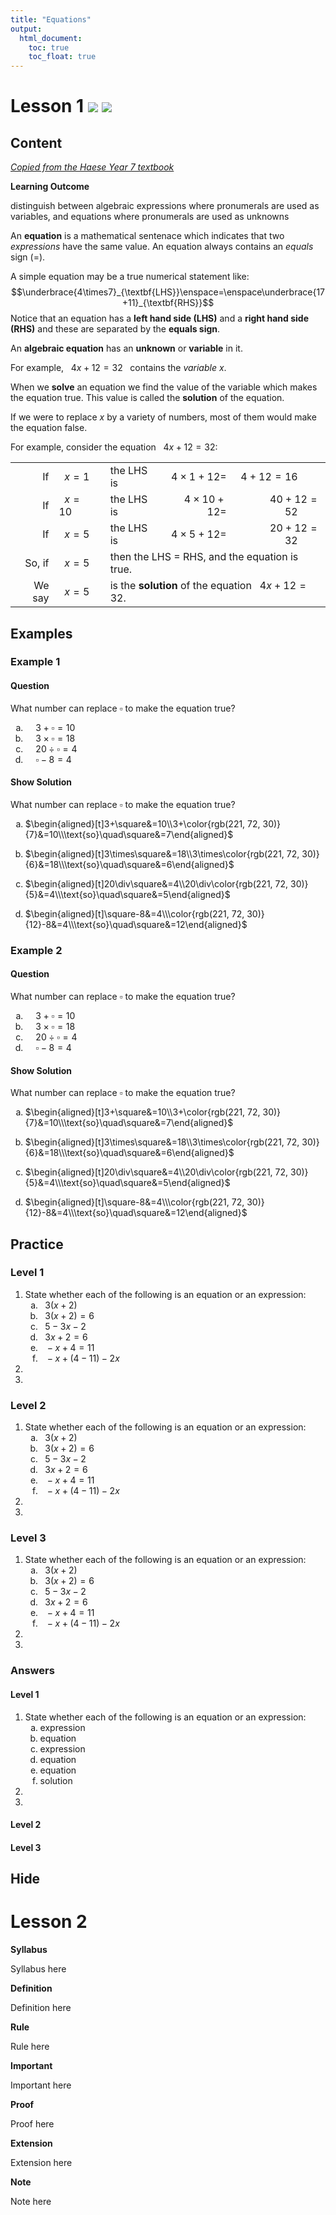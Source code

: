 ```yaml
---
title: "Equations"
output:
  html_document:
    toc: true
    toc_float: true
---
```


# Lesson 1 [![](pres.png)](example_pres.html){target="blank"} [![](pres.png)](slidify/index.html){target="blank"} {.tabset .tabset-fade .tabset-pills}

## Content

[_Copied from the Haese Year 7 textbook_](https://www.haesemathematics.com/books/mathematics-for-australia-7)

:::: {.syllabus}
**Learning Outcome**

distinguish between algebraic expressions where pronumerals are used as variables, and
equations where pronumerals are used as unknowns
::::

:::: {.definition}
An **equation** is a mathematical sentenace which indicates that two _expressions_ have the same value. An equation always contains an _equals_ sign $(=)$.
::::

A simple equation may be a true numerical statement like:
$$\underbrace{4\times7}_{\textbf{LHS}}\enspace=\enspace\underbrace{17+11}_{\textbf{RHS}}$$
Notice that an equation has a **left hand side (LHS)** and a **right hand side (RHS)** and these are separated by the **equals sign**.

:::: {.definition}
An **algebraic equation** has an **unknown** or **variable** in it.
::::

For example, $\enspace4x+12=32\enspace$ contains the _variable_ $x$.

:::: {.definition}
When we **solve** an equation we find the value of the variable which makes the equation true. This value is called the **solution** of the equation.
::::

If we were to replace $x$ by a variety of numbers, most of them would make the equation false.

For example, consider the equation $\enspace4x+12=32$:

<table>
  <tr>
    <td style="text-align:right">If</td>
    <td>$\enspace x=1$</td>
    <td>the LHS is</td>
    <td style="text-align:right">$4\times1+12=$</td>
    <td style="text-align:right">$4+12=16\qquad$</td>
  </tr>
  <tr>
    <td style="text-align:right">If</td>
    <td>$\enspace x=10\enspace$</td>
    <td>the LHS is</td>
    <td style="text-align:right">$4\times10+12=$</td>
    <td style="text-align:right">$40+12=52\qquad$</td>
  </tr>
  <tr>
    <td style="text-align:right">If</td>
    <td>$\enspace x=5$</td>
    <td>the LHS is</td>
    <td style="text-align:right">$4\times5+12=$</td>
    <td style="text-align:right">$20+12=32\qquad$</td>
  </tr>
  <tr>
    <td style="text-align:right">So, if</td>
    <td>$\enspace x=5$</td>
    <td colspan="3">then the LHS = RHS, and the equation is true.</td>
  </tr>
  <tr>
    <td style="text-align:right">We say</td>
    <td>$\enspace x=5$</td>
    <td colspan="3">is the **solution** of the equation $\enspace4x+12=32$.</td>
  </tr>
</table>

## Examples {.tabset .tabset-fade .tabset-pills}

### Example 1 {.tabset .tabset-fade .tabset-pills}

#### Question

What number can replace $\square$ to make the equation true?

a) $\quad3+\square=10$
b) $\quad3\times\square=18$
c) $\quad20\div\square=4$
d) $\quad\square-8=4$

#### Show Solution

What number can replace $\square$ to make the equation true?

a) $\begin{aligned}[t]3+\square&=10\\3+\color{rgb(221, 72, 30)}{7}&=10\\\text{so}\quad\square&=7\end{aligned}$

b) $\begin{aligned}[t]3\times\square&=18\\3\times\color{rgb(221, 72, 30)}{6}&=18\\\text{so}\quad\square&=6\end{aligned}$

c) $\begin{aligned}[t]20\div\square&=4\\20\div\color{rgb(221, 72, 30)}{5}&=4\\\text{so}\quad\square&=5\end{aligned}$

d) $\begin{aligned}[t]\square-8&=4\\\color{rgb(221, 72, 30)}{12}-8&=4\\\text{so}\quad\square&=12\end{aligned}$

### Example 2 {.tabset .tabset-fade .tabset-pills}

#### Question

What number can replace $\square$ to make the equation true?

a) $\quad3+\square=10$
b) $\quad3\times\square=18$
c) $\quad20\div\square=4$
d) $\quad\square-8=4$

#### Show Solution

What number can replace $\square$ to make the equation true?

a) $\begin{aligned}[t]3+\square&=10\\3+\color{rgb(221, 72, 30)}{7}&=10\\\text{so}\quad\square&=7\end{aligned}$

b) $\begin{aligned}[t]3\times\square&=18\\3\times\color{rgb(221, 72, 30)}{6}&=18\\\text{so}\quad\square&=6\end{aligned}$

c) $\begin{aligned}[t]20\div\square&=4\\20\div\color{rgb(221, 72, 30)}{5}&=4\\\text{so}\quad\square&=5\end{aligned}$

d) $\begin{aligned}[t]\square-8&=4\\\color{rgb(221, 72, 30)}{12}-8&=4\\\text{so}\quad\square&=12\end{aligned}$

## Practice {.tabset .tabset-fade .tabset-pills}

### Level 1

1. State whether each of the following is an equation or an expression:
    a. $\enspace3(x+2)$
    b. $\enspace3(x+2)=6$
    c. $\enspace5-3x-2$
    d. $\enspace3x+2=6$
    e. $\enspace-x+4=11$
    f. $\enspace-x+(4-11)-2x$

2.

3.

### Level 2

1. State whether each of the following is an equation or an expression:
    a. $\enspace3(x+2)$
    b. $\enspace3(x+2)=6$
    c. $\enspace5-3x-2$
    d. $\enspace3x+2=6$
    e. $\enspace-x+4=11$
    f. $\enspace-x+(4-11)-2x$

2.

3.

### Level 3

1. State whether each of the following is an equation or an expression:
    a. $\enspace3(x+2)$
    b. $\enspace3(x+2)=6$
    c. $\enspace5-3x-2$
    d. $\enspace3x+2=6$
    e. $\enspace-x+4=11$
    f. $\enspace-x+(4-11)-2x$

2.

3.

### Answers

#### Level 1

1. State whether each of the following is an equation or an expression:
    a. expression
    b. equation
    c. expression
    d. equation
    e. equation
    f. solution

2.

3.

#### Level 2

#### Level 3

## Hide

# Lesson 2

::: {.syllabus}
**Syllabus**

Syllabus here
:::

::: {.definition}
**Definition**

Definition here
:::

::: {.rule}
**Rule**

Rule here
:::

::: {.important}
**Important**

Important here
:::

::: {.proof}
**Proof**

Proof here
:::

::: {.extension}
**Extension**

Extension here
:::

::: {.note}
**Note**

Note here
:::